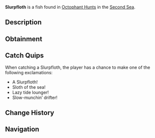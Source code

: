 {{FishInfobox
|image          = Slurpfloth.png
|rarity         = Limited
|event          = Animal Hunt
|sea            = Second Sea
|location       = [[Animals: Octophant]]
|sublocation    = 
|sources        = Fishing Rod
|radar_location = 
|prog_speed     = -45
|xp             = 1700
|weather        = Rain
|time           = 
|season         = Winter
|bait           = Fish Head
|base_weight    = 370
|base_value     = 1200
|weight_range   = 275
|base_chance    = 20
|base_resil     = 25
}}
'''Slurpfloth''' is a {{Rarity|Limited}} fish found in [[Octophant Hunt]]s in the [[Second Sea]].

== Description ==
{{Description|A lazy, sloth-like swimmer with drooping fins, nibbling slowly in the dark waters.|Bestiary Entry}}

== Obtainment ==
{{Description|It hangs where the rain drizzles over the sea.|Bestiary Hint}}
{{Fish Availability|
Octophant Hunt/Octophant Catchable
Octophant Hunt/Octophant Uncatchable
|top_rods      = 
Free Spirit Rod\414239.03\381889.73;
Trident Rod\348049.17\321308.29;
Resourceful Rod\293385.51\292202.11;
Verdant Shear Rod\291676.35\290515.05;
Firefly Rod\273831.95\272908.1;
Event Horizon Rod\212090.43\211024.13;
Astral Rod\212090.43\211024.13;
North-Star Rod\213728.68\212654.14;
Blazebringer Rod\250081.3\230551.63;
No-Life Rod\171686.86\168309.87;
Seraphic Rod\146379.78\144493.36;
Ethereal Prism Rod\143086.36\141333.51;
Challenger's Rod\140400.39\138486.32;
Rod Of The Forgotten Fang\136994.09\135217.36;
Depthseeker Rod\135214.45\133231.77;
Rod Of The Exalted One\133652.96\131971.18;
Rod Of The Depths\131969.93\130223.52;
Avalanche Rod\131960.44\130017.24;
Steady Rod\131611.53\129506.93;
Volcanic Rod\131074.08\129225.7;
Zeus Rod\129912.99\128080.99
|recommended   = Free Spirit Rod
}}

== Catch Quips ==
When catching a Slurpfloth, the player has a chance to make one of the following exclamations:
* A Slurpfloth!
* Sloth of the sea!
* Lazy tide lounger!
* Slow-munchin’ drifter!

== Change History ==
{{Change History|{{subst:Current Version}}}}

== Navigation ==
{{Fish Navbox|Animals: Octophant}}